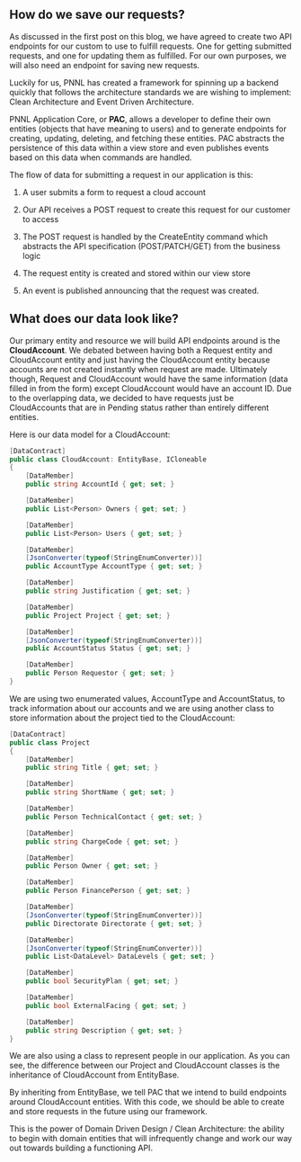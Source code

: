 <div>

## How do we save our requests?

As discussed in the first post on this blog, we have agreed to create two API endpoints for our custom to use to fulfill requests. One for getting submitted requests, and one for updating them as fulfilled. For our own purposes, we will also need an endpoint for saving new requests.

Luckily for us, PNNL has created a framework for spinning up a backend quickly that follows the architecture standards we are wishing to implement: Clean Architecture and Event Driven Architecture.

PNNL Application Core, or **PAC**, allows a developer to define their own entities (objects that have meaning to users) and to generate endpoints for creating, updating, deleting, and fetching these entities. PAC abstracts the persistence of this data within a view store and even publishes events based on this data when commands are handled.

The flow of data for submitting a request in our application is this:

1. A user submits a form to request a cloud account

2. Our API receives a POST request to create this request for our customer to access

3. The POST request is handled by the CreateEntity command which abstracts the API specification (POST/PATCH/GET) from the business logic

4. The request entity is created and stored within our view store

5. An event is published announcing that the request was created.

## What does our data look like?

Our primary entity and resource we will build API endpoints around is the **CloudAccount**. We debated between having both a Request entity and CloudAccount entity and just having the CloudAccount entity because accounts are not created instantly when request are made. Ultimately though, Request and CloudAccount would have the same information (data filled in from the form) except CloudAccount would have an account ID. Due to the overlapping data, we decided to have requests just be CloudAccounts that are in Pending status rather than entirely different entities.

Here is our data model for a CloudAccount:

``` csharp
[DataContract]
public class CloudAccount: EntityBase, ICloneable
{
    [DataMember]
    public string AccountId { get; set; }

    [DataMember]
    public List<Person> Owners { get; set; }

    [DataMember]
    public List<Person> Users { get; set; }

    [DataMember]
    [JsonConverter(typeof(StringEnumConverter))]
    public AccountType AccountType { get; set; }

    [DataMember]
    public string Justification { get; set; }

    [DataMember]
    public Project Project { get; set; }

    [DataMember]
    [JsonConverter(typeof(StringEnumConverter))]
    public AccountStatus Status { get; set; }

    [DataMember]
    public Person Requestor { get; set; }
}
```

We are using two enumerated values, AccountType and AccountStatus, to track information about our accounts and we are using another class to store information about the project tied to the CloudAccount:

``` csharp
[DataContract]
public class Project
{
    [DataMember]
    public string Title { get; set; }

    [DataMember]
    public string ShortName { get; set; }

    [DataMember]
    public Person TechnicalContact { get; set; }

    [DataMember]
    public string ChargeCode { get; set; }

    [DataMember]
    public Person Owner { get; set; }

    [DataMember]
    public Person FinancePerson { get; set; }

    [DataMember]
    [JsonConverter(typeof(StringEnumConverter))]
    public Directorate Directorate { get; set; }

    [DataMember]
    [JsonConverter(typeof(StringEnumConverter))]
    public List<DataLevel> DataLevels { get; set; }

    [DataMember]
    public bool SecurityPlan { get; set; }

    [DataMember]
    public bool ExternalFacing { get; set; }

    [DataMember]
    public string Description { get; set; }
}
```

We are also using a class to represent people in our application. As you can see, the difference between our Project and CloudAccount classes is the inheritance of CloudAccount from EntityBase.

By inheriting from EntityBase, we tell PAC that we intend to build endpoints around CloudAccount entities. With this code, we should be able to create and store requests in the future using our framework.

This is the power of Domain Driven Design / Clean Architecture: the ability to begin with domain entities that will infrequently change and work our way out towards building a functioning API.

</div>
